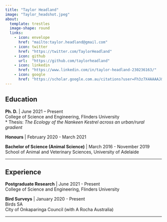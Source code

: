 ```yaml
---
title: "Taylor Headland"
image: "Taylor_headshot.jpeg"
about: 
  template: trestles
  image-shape: round
  links: 
    - icon: envelope
      href: "mailto:taylor.headland@gmail.com"
    - icon: twitter
      href: "https://twitter.com/TaylorHeadland"
    - icon: github
      url:  "https://github.com/taylorheadland"
    - icon: linkedin
      href: "https://www.linkedin.com/in/taylor-headland-230236163/"
    - icon: google
      href: "https://scholar.google.com.au/citations?user=Fh3z7X4AAAAJ&hl=en"
---
```


::: {#hero-heading}
::: column-body-outset
## Education

**Ph. D.** \| June 2021 -- Present\
College of Science and Engineering, Flinders University\
\* Thesis: *The Ecology of the Nankeen Kestrel across an urban/rural gradient*

**Honours** \| February 2020 - March 2021

**Bachelor of Science (Animal Science)** \| March 2016 - November 2019\ 
School of Animal and Veterinary Sciences, University of Adelaide

------------------------------------------------------------------------

## Experience

**Postgraduate Research** \| June 2021 - Present\
College of Science and Engineering, Flinders University

**Bird Surveys** \| January 2020 - Present\
Birds SA\
City of Onkaparinga Council (with A Rocha Australia)\

:::
:::

------------------------------------------------------------------------

